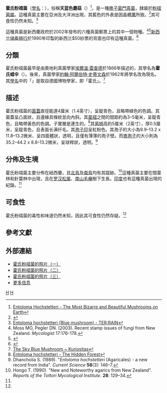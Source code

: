 {{Speciesbox
| taxon = Entoloma hochstetteri
| binomial_authority = ([[埃爾溫·雷查德|Reich.]]) [[約翰·阿爾伯特·史蒂文森|Stev.]]
| image = Entoloma hochstetteri.jpg
| image_caption =霍氏粉褶菌
}}
{{mycomorphbox
| name = 霍氏粉褶菌
| whichGills = adnate
| capShape = convex
| hymeniumType=gills
| stipeCharacter=bare
| sporePrintColor= pink
| howEdible= unknown
}}

'''霍氏粉褶菌'''（[[學名|學名]]：{{lang|la|'''''Entoloma hochstetteri'''''}}），俗稱'''天蓝色蘑菇'''（{{lang|en|Sky Blue mushroom}}）<ref>[http://dailypix.me/weird/the-most-bizarre-and-beautiful-mushrooms-on-earth?page=7 Entoloma Hochstetteri - The Most Bizarre and Beautiful Mushrooms on Earth]</ref>，是一種[[擔子菌門|擔子菌門]][[真菌|真菌]]，隸屬於[[粉褶菌屬|粉褶菌屬]]。這種真菌主要在亞洲及大洋洲出現，其藍色的外表是因晶體[[薁|薁]]所致。<ref name="pmid14700203">{{cite journal |doi=10.1039/b202267m |author=Gill M. |title=Pigments of fungi (Macromycetes) |journal=Natural Product Reports |volume=20 |issue=6 |pages=615–39 |year=2003 |pmid=14700203}}</ref>其可食性仍然未知。<ref name="edible">[http://www.terrain.net.nz/friends-of-te-henui-group/fungi-te-henui/blue-mushroom-entoloma-hochstelleri.html Entoloma hochstetteri (Blue mushroom) - TER:RAIN]</ref>

這種真菌是新西蘭政府於2002年發布的六種真菌郵票上的其中一個物種。<ref>Moss MO, Pegler DN. (2003). Recent stamp issues of fungi from New Zealand. ''Mycologist'' 17:176-178.</ref><ref name="urlWNS: NZ008.02 (Native fungi - Entoloma hochstetteri)">{{cite web |url=http://www.wnsstamps.ch/en/stamps/NZ008.02 |title=WNS: NZ008.02 (Native fungi - ''Entoloma hochstetteri'') |format= |work= |accessdate=2008-11-14}}</ref>[[新西兰储备银行|新西兰储备银行]]於1990年印製的新西兰$50紗票的背面也印有這種真菌。<ref name="urlThe history of bank notes in New Zealand">{{cite web |url=http://www.rbnz.govt.nz/currency/money/0094089.html |title=The history of bank notes in New Zealand |work= |accessdate=2008-11-14 |deadurl=yes |archiveurl=https://web.archive.org/web/20120217145354/http://www.rbnz.govt.nz/currency/money/0094089.html |archivedate=2012-02-17 }}</ref>

==分類==
霍氏粉褶菌最早是由奧地利真菌學家[[埃爾溫·雷查德|埃爾溫·雷查德]]於1866年描述的，其學名為'''霍氏蜡伞'''（{{lang|la|''Hygrophorus hochstetteri''}}）。後來，真菌學家[[約翰·阿爾伯特·史蒂文森|約翰·阿爾伯特·史蒂文森]]於1962年將學名改為現名。其[[植物學名命名法|學名]]中的「''{{lang|la|hochstetteri}}''」是取自德國博物學家{{link-en|費迪南德·馮·霍赫施泰特|Ferdinand von Hochstetter}}，即「霍氏」。<ref>[http://www.kuriositas.com/2011/05/sky-blue-mushroom.html The Sky Blue Mushroom ~ Kuriositas]</ref>

==描述==
霍氏粉褶菌的[[菌蓋|菌蓋]]直徑能達4厘米（1.4英寸），呈靛青色，且略帶綠色的色調。其菌蓋呈凸面狀，且邊緣具條紋並向內斜。其[[菌褶|菌褶]]之間的間距約為3–5毫米，呈靛青色，且略帶黃色的色調。子實層是連生的。<ref>[http://hiddenforest.co.nz/fungi/family/entolomataceae/entol11.htm Entoloma hochstetteri - The Hidden Forest]</ref>其[[菌柄|菌柄]]高約5厘米（2英寸），厚0.5厘米，呈靛青色，且表面长满纤毛。其[[孢子印|孢子印]]呈紅粉色。其孢子的大小為9.9–13.2 x 11.8–13.2微米、呈四面體狀，透明，且僅有薄薄的孢子壁。而[[擔孢子|擔孢子]]的大小則為35.2–44.2 x 8.8–13.2微米，呈球桿狀，透明。<ref name=Dhancholia>Dhancholia S. (1989). "''Entoloma hochstetteri'' (Agaricales) - a new record from India". ''Current Science'' '''58'''(3): 146–7.</ref>

==分佈及生境==
霍氏粉褶菌主要分佈在紐西蘭，且[[北島_(紐西蘭)|北島]]及[[南島_(紐西蘭)|南島]]均有其蹤跡。<ref>Hongo T. (1990). "New and Noteworthy agarics from New Zealand". ''Reports of the Tottori Mycological Institute''. '''28''': 129–34.</ref>這種真菌主要在闊葉林和針葉林中出現，且在[[罗汉松属|罗汉松属]]、[[南青冈科|南山毛櫸]]樹下生長。[[印度|印度]]也有這種真菌出現的紀錄。<ref name="Dhancholia" />

==可食性==
霍氏粉褶菌的毒性和味道仍然未知，因此其可食性仍然存疑。<ref name="edible"/>

==參考文獻==
{{portal|真菌}}
{{Reflist}}

==外部連結==
* [http://www.hiddenforest.co.nz/fungi/fun/faq05a.htm 霍氏粉褶菌的照片（一）]
* [http://www.treknature.com/gallery/Oceania/New_Zealand/photo106983.htm 霍氏粉褶菌的照片（二）]
* [http://www.flickr.com/photos/little-tomato/536566493/ 霍氏粉褶菌的照片（三）]
* [http://virtualmycota.landcareresearch.co.nz/webforms/vM_Species_Details.aspx?pk=3379 更多信息]

{{Taxonbar}}
[[Category:亞洲真菌|H]]
[[Category:粉褶菌屬|H]]